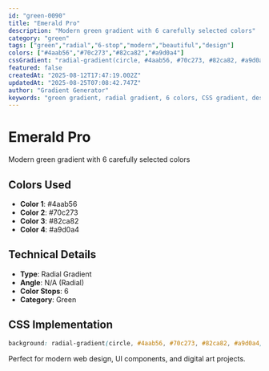 ```yaml
---
id: "green-0090"
title: "Emerald Pro"
description: "Modern green gradient with 6 carefully selected colors"
category: "green"
tags: ["green","radial","6-stop","modern","beautiful","design"]
colors: ["#4aab56","#70c273","#82ca82","#a9d0a4"]
cssGradient: "radial-gradient(circle, #4aab56, #70c273, #82ca82, #a9d0a4)"
featured: false
createdAt: "2025-08-12T17:47:19.002Z"
updatedAt: "2025-08-25T07:08:42.747Z"
author: "Gradient Generator"
keywords: "green gradient, radial gradient, 6 colors, CSS gradient, design, #4aab56, #70c273, #82ca82, #a9d0a4"
---
```


# Emerald Pro

Modern green gradient with 6 carefully selected colors

## Colors Used
- **Color 1**: #4aab56
- **Color 2**: #70c273
- **Color 3**: #82ca82
- **Color 4**: #a9d0a4

## Technical Details
- **Type**: Radial Gradient
- **Angle**: N/A (Radial)
- **Color Stops**: 6
- **Category**: Green

## CSS Implementation
```css
background: radial-gradient(circle, #4aab56, #70c273, #82ca82, #a9d0a4);
```

Perfect for modern web design, UI components, and digital art projects.
